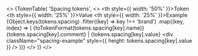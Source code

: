 
<>
  {TokenTable(
    'Spacing tokens',
    <>
      <thead>
        <tr>
          <th style={{ width: '50%' }}>Token</th>
          <th style={{ width: '25%' }}>Value</th>
          <th style={{ width: '25%' }}>Example</th>
        </tr>
      </thead>
      <tbody>
        {Object.keys(tokens.spacing)
          .filter((key) => key !== 'brand')
          .map((key, index) => (
            <tr key={index}>
              <td>{toTokenFormat(tokens.spacing[key].name)}</td>
              <td>
                {tokens.spacing[key].comment} | {tokens.spacing[key].value}
              </td>
              <td>
                <div className="spacing-example" style={{ height: tokens.spacing[key].value }} />
              </td>
            </tr>
          ))}
      </tbody>
    </>
  )}
</>
